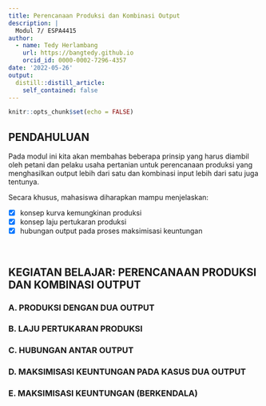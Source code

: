 ```yaml
---
title: Perencanaan Produksi dan Kombinasi Output
description: |
  Modul 7/ ESPA4415
author: 
  - name: Tedy Herlambang
    url: https://bangtedy.github.io
    orcid_id: 0000-0002-7296-4357
date: '2022-05-26'
output:
  distill::distill_article:
    self_contained: false
---
```


```r
knitr::opts_chunk$set(echo = FALSE)
```


## PENDAHULUAN

Pada modul ini kita akan membahas beberapa prinsip yang harus diambil oleh petani dan pelaku usaha pertanian untuk perencanaan produksi yang menghasilkan output lebih dari satu dan kombinasi input lebih dari satu juga tentunya.

Secara khusus, mahasiswa diharapkan mampu menjelaskan:

- [x] konsep kurva kemungkinan produksi
- [x] konsep laju pertukaran produksi
- [x] hubungan output pada proses maksimisasi keuntungan


<br />

## KEGIATAN BELAJAR: PERENCANAAN PRODUKSI DAN KOMBINASI OUTPUT

### A. PRODUKSI DENGAN DUA OUTPUT

### B. LAJU PERTUKARAN PRODUKSI

### C. HUBUNGAN ANTAR OUTPUT

### D. MAKSIMISASI KEUNTUNGAN PADA KASUS DUA OUTPUT

### E. MAKSIMISASI KEUNTUNGAN (BERKENDALA)